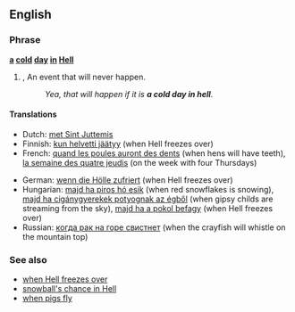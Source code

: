 ==English==

===Phrase===
'''[[a]] [[cold]] [[day]] [[in]] [[Hell]]'''
# {{idiom}}, {{slang}} An event that will never happen.
#:''Yea, that will happen if it is '''a cold day in hell'''.''

====Translations====
{{top}}
*Dutch: [[met Sint Juttemis]]
*Finnish: [[kun helvetti jäätyy]] (when Hell freezes over)
*French: [[quand les poules auront des dents]] (when hens will have teeth), [[la semaine des quatre jeudis]] (on the week with four Thursdays)
{{mid}}
*German: [[wenn die Hölle zufriert]] (when Hell freezes over)
*Hungarian: [[majd ha piros hó esik]] (when red snowflakes is snowing), [[majd ha cigánygyerekek potyognak az égből]] (when gipsy childs are streaming from the sky), [[majd ha a pokol befagy]] (when Hell freezes over)
*Russian: [[когда рак на горе свистнет]] (when the crayfish will whistle on the mountain top)
{{bottom}}

===See also===
*[[when Hell freezes over]]
*[[snowball's chance in Hell]]
*[[when pigs fly]]